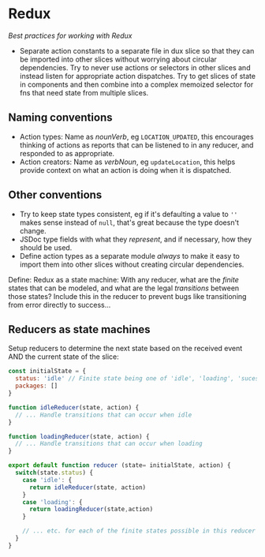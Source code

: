 # Redux

_Best practices for working with Redux_

- Separate action constants to a separate file in dux slice so that they can be imported
  into other slices without worrying about circular dependencies. Try to never use actions
  or selectors in other slices and instead listen for appropriate action dispatches. Try
  to get slices of state in components and then combine into a complex memoized selector
  for fns that need state from multiple slices.

## Naming conventions

- Action types: Name as _nounVerb_, eg `LOCATION_UPDATED`, this encourages thinking of
  actions as reports that can be listened to in any reducer, and responded to as
  appropriate.
- Action creators: Name as _verbNoun_, eg `updateLocation`, this helps provide context on
  what an action is doing when it is dispatched.

## Other conventions

- Try to keep state types consistent, eg if it's defaulting a value to `''` makes sense
  instead of `null`, that's great because the type doesn't change.
- JSDoc type fields with what they _represent_, and if necessary, how they should be used.
- Define action types as a separate module _always_ to make it easy to import them into
  other slices without creating circular dependencies.

Define: Redux as a state machine: With any reducer, what are the _finite_ states that can
be modeled, and what are the legal _transitions_ between those states? Include this in the
reducer to prevent bugs like transitioning from error directly to success...

## Reducers as state machines

Setup reducers to determine the next state based on the received event AND the current
state of the slice:

```javascript
const initialState = {
  status: 'idle' // Finite state being one of 'idle', 'loading', 'sucess',
  packages: []
}

function idleReducer(state, action) {
  // ... Handle transitions that can occur when idle
}

function loadingReducer(state, action) {
  // ... Handle transitions that can occur when loading
}

export default function reducer (state= initialState, action) {
  switch(state.status) {
    case 'idle': {
      return idleReducer(state, action)
    }
    case 'loading': {
      return loadingReducer(state,action)
    }

    // ... etc. for each of the finite states possible in this reducer
  }
}
```
